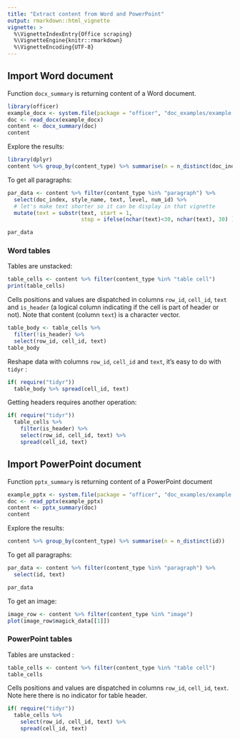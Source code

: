 ```yaml
---
title: "Extract content from Word and PowerPoint"
output: rmarkdown::html_vignette
vignette: >
  %\VignetteIndexEntry{Office scraping}
  %\VignetteEngine{knitr::rmarkdown}
  %\VignetteEncoding{UTF-8}
---
```



## Import Word document

Function `docx_summary` is returning content of a Word document. 

```r
library(officer)
example_docx <- system.file(package = "officer", "doc_examples/example.docx")
doc <- read_docx(example_docx)
content <- docx_summary(doc)
content
```

Explore the results:

```r
library(dplyr)
content %>% group_by(content_type) %>% summarise(n = n_distinct(doc_index))
```

To get all paragraphs: 

```r
par_data <- content %>% filter(content_type %in% "paragraph") %>% 
  select(doc_index, style_name, text, level, num_id) %>% 
  # let's make text shorter so it can be display in that vignette
  mutate(text = substr(text, start = 1, 
                       stop = ifelse(nchar(text)<30, nchar(text), 30) ))

par_data
```

### Word tables

Tables are unstacked:

```r
table_cells <- content %>% filter(content_type %in% "table cell")
print(table_cells)
```

Cells positions and values are dispatched in columns `row_id`, `cell_id`, `text` and `is_header` (a logical column indicating if the cell is part of header or not). Note that content (column `text`) is a character vector.

```r
table_body <- table_cells %>% 
  filter(!is_header) %>% 
  select(row_id, cell_id, text)
table_body
```

Reshape data with columns `row_id`, `cell_id` and `text`, it's easy to do with `tidyr` :

```r
if( require("tidyr"))
  table_body %>% spread(cell_id, text)  
```

Getting headers requires another operation:

```r
if( require("tidyr"))
  table_cells %>% 
    filter(is_header) %>% 
    select(row_id, cell_id, text) %>% 
    spread(cell_id, text)  
```











## Import PowerPoint document


Function `pptx_summary` is returning content of a PowerPoint document 

```r
example_pptx <- system.file(package = "officer", "doc_examples/example.pptx")
doc <- read_pptx(example_pptx)
content <- pptx_summary(doc)
content
```

Explore the results:

```r
content %>% group_by(content_type) %>% summarise(n = n_distinct(id))
```

To get all paragraphs: 

```r
par_data <- content %>% filter(content_type %in% "paragraph") %>% 
  select(id, text)

par_data
```

To get an image:

```r
image_row <- content %>% filter(content_type %in% "image")
plot(image_row$magick_data[[1]])
```

### PowerPoint tables

Tables are unstacked : 

```r
table_cells <- content %>% filter(content_type %in% "table cell")
table_cells
```

Cells positions and values are dispatched in columns `row_id`, `cell_id`, `text`. Note here there is no indicator for table header.

```r
if( require("tidyr"))
  table_cells %>% 
    select(row_id, cell_id, text) %>% 
    spread(cell_id, text)  
```



